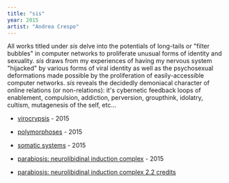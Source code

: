 ```yaml
---
title: "sis"
year: 2015
artist: "Andrea Crespo"
---
```


All works titled under _sis_ delve into the potentials of long-tails or "filter bubbles" in computer networks to proliferate unusual forms of identity and sexuality. _sis_ draws from my experiences of having my nervous system "hijacked" by various forms of viral identity as well as the psychosexual deformations made possible by the proliferation of easily-accessible computer networks. _sis_ reveals the decidedly demoniacal character of online relations (or non-relations): it's cybernetic feedback loops of enablement, compulsion, addiction, perversion, groupthink, idolatry, cultism, mutagenesis of the self, etc...

*   [virocrypsis](https://www.swissinstitute.net/exhibition/one-for-all-andrea-crespo-virocrypsis/) - 2015
*   [polymorphoses](http://hester.nyc/andrea-crespo-polymorphoses) - 2015
*   [somatic systems](http://aktnz.com/sis-somatic-systems/) - 2015
*   [parabiosis: neurolibidinal induction complex](http://dismagazine.com/issues/72978/andrea-crespo-sis-parabiosis/) - 2015
  
*   [parabiosis: neurolibidinal induction complex 2.2 credits](/parabiosis-credits)
